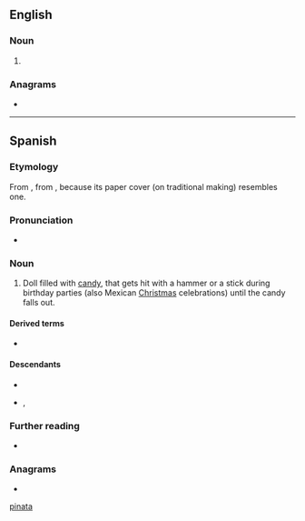 {{also|pinata}}
==English==

===Noun===
{{en-noun}}

# {{alternative spelling of|pinata|lang=en}}

===Anagrams===
* {{anagrams|en|a=aainpt|Aptian|patina|tai-pan|taipan}}

[[Category:English terms spelled with Ñ|pinata]]

----

==Spanish==
{{wikipedia|lang=es}}

===Etymology===
From {{m|es|piña}}, from {{etyl|la|es}} {{m|la|pinea||pinecone}}, because its paper cover (on traditional making) resembles one.

===Pronunciation===
* {{es-IPA}}

===Noun===
{{es-noun|f}}

# Doll filled with [[candy]], that gets hit with a hammer or a stick during birthday parties (also Mexican [[Christmas]] celebrations) until the candy falls out.

====Derived terms====
* {{l|es|piñatería}}

====Descendants====
* {{desc|bor=1|ca|pinyata}}
* {{desc|bor=1|en|pinata}}, {{l|en|piñata}}

===Further reading===
* {{R:DRAE 2001}}

===Anagrams===
* {{l|es|pitaña}}